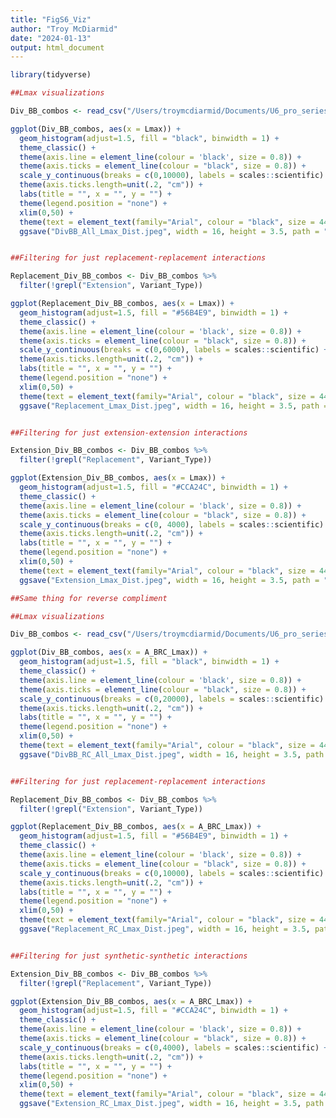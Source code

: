 ```yaml
---
title: "FigS6_Viz"
author: "Troy McDiarmid"
date: "2024-01-13"
output: html_document
---
```


```r
library(tidyverse)
```

```r
##Lmax visualizations

Div_BB_combos <- read_csv("/Users/troymcdiarmid/Documents/U6_pro_series/Figs/Pub_Figs/FigS6_Final_Figure_Datasets/240305_DivpegRNA_combos.csv")

ggplot(Div_BB_combos, aes(x = Lmax)) +
  geom_histogram(adjust=1.5, fill = "black", binwidth = 1) +  
  theme_classic() +
  theme(axis.line = element_line(colour = 'black', size = 0.8)) +
  theme(axis.ticks = element_line(colour = "black", size = 0.8)) +
  scale_y_continuous(breaks = c(0,10000), labels = scales::scientific) +
  theme(axis.ticks.length=unit(.2, "cm")) +
  labs(title = "", x = "", y = "") +
  theme(legend.position = "none") +
  xlim(0,50) +
  theme(text = element_text(family="Arial", colour = "black", size = 44)) 
  ggsave("DivBB_All_Lmax_Dist.jpeg", width = 16, height = 3.5, path = "/Users/troymcdiarmid/Documents/U6_pro_series/Figs/Pub_Figs/")


##Filtering for just replacement-replacement interactions

Replacement_Div_BB_combos <- Div_BB_combos %>% 
  filter(!grepl("Extension", Variant_Type)) 

ggplot(Replacement_Div_BB_combos, aes(x = Lmax)) +
  geom_histogram(adjust=1.5, fill = "#56B4E9", binwidth = 1) +  
  theme_classic() +
  theme(axis.line = element_line(colour = 'black', size = 0.8)) +
  theme(axis.ticks = element_line(colour = "black", size = 0.8)) +
  scale_y_continuous(breaks = c(0,6000), labels = scales::scientific) +
  theme(axis.ticks.length=unit(.2, "cm")) +
  labs(title = "", x = "", y = "") +
  theme(legend.position = "none") +
  xlim(0,50) +
  theme(text = element_text(family="Arial", colour = "black", size = 44)) 
  ggsave("Replacement_Lmax_Dist.jpeg", width = 16, height = 3.5, path = "/Users/troymcdiarmid/Documents/U6_pro_series/Figs/Pub_Figs/")


##Filtering for just extension-extension interactions

Extension_Div_BB_combos <- Div_BB_combos %>% 
  filter(!grepl("Replacement", Variant_Type))  

ggplot(Extension_Div_BB_combos, aes(x = Lmax)) +
  geom_histogram(adjust=1.5, fill = "#CCA24C", binwidth = 1) +  
  theme_classic() +
  theme(axis.line = element_line(colour = 'black', size = 0.8)) +
  theme(axis.ticks = element_line(colour = "black", size = 0.8)) +
  scale_y_continuous(breaks = c(0, 4000), labels = scales::scientific) +
  theme(axis.ticks.length=unit(.2, "cm")) +
  labs(title = "", x = "", y = "") +
  theme(legend.position = "none") +
  xlim(0,50) +
  theme(text = element_text(family="Arial", colour = "black", size = 44)) 
  ggsave("Extension_Lmax_Dist.jpeg", width = 16, height = 3.5, path = "/Users/troymcdiarmid/Documents/U6_pro_series/Figs/Pub_Figs/")


```



```r

##Same thing for reverse compliment

##Lmax visualizations

Div_BB_combos <- read_csv("/Users/troymcdiarmid/Documents/U6_pro_series/Figs/Pub_Figs/FigS6_Final_Figure_Datasets/240305_DivpegRNA_combos.csv")

ggplot(Div_BB_combos, aes(x = A_BRC_Lmax)) +
  geom_histogram(adjust=1.5, fill = "black", binwidth = 1) +  
  theme_classic() +
  theme(axis.line = element_line(colour = 'black', size = 0.8)) +
  theme(axis.ticks = element_line(colour = "black", size = 0.8)) +
  scale_y_continuous(breaks = c(0,20000), labels = scales::scientific) +
  theme(axis.ticks.length=unit(.2, "cm")) +
  labs(title = "", x = "", y = "") +
  theme(legend.position = "none") +
  xlim(0,50) +
  theme(text = element_text(family="Arial", colour = "black", size = 44)) 
  ggsave("DivBB_RC_All_Lmax_Dist.jpeg", width = 16, height = 3.5, path = "/Users/troymcdiarmid/Documents/U6_pro_series/Figs/Pub_Figs/")


##Filtering for just replacement-replacement interactions

Replacement_Div_BB_combos <- Div_BB_combos %>% 
  filter(!grepl("Extension", Variant_Type)) 

ggplot(Replacement_Div_BB_combos, aes(x = A_BRC_Lmax)) +
  geom_histogram(adjust=1.5, fill = "#56B4E9", binwidth = 1) +  
  theme_classic() +
  theme(axis.line = element_line(colour = 'black', size = 0.8)) +
  theme(axis.ticks = element_line(colour = "black", size = 0.8)) +
  scale_y_continuous(breaks = c(0,10000), labels = scales::scientific) +
  theme(axis.ticks.length=unit(.2, "cm")) +
  labs(title = "", x = "", y = "") +
  theme(legend.position = "none") +
  xlim(0,50) +
  theme(text = element_text(family="Arial", colour = "black", size = 44)) 
  ggsave("Replacement_RC_Lmax_Dist.jpeg", width = 16, height = 3.5, path = "/Users/troymcdiarmid/Documents/U6_pro_series/Figs/Pub_Figs/")


##Filtering for just synthetic-synthetic interactions

Extension_Div_BB_combos <- Div_BB_combos %>% 
  filter(!grepl("Replacement", Variant_Type))  

ggplot(Extension_Div_BB_combos, aes(x = A_BRC_Lmax)) +
  geom_histogram(adjust=1.5, fill = "#CCA24C", binwidth = 1) +  
  theme_classic() +
  theme(axis.line = element_line(colour = 'black', size = 0.8)) +
  theme(axis.ticks = element_line(colour = "black", size = 0.8)) +
  scale_y_continuous(breaks = c(0,4000), labels = scales::scientific) +
  theme(axis.ticks.length=unit(.2, "cm")) +
  labs(title = "", x = "", y = "") +
  theme(legend.position = "none") +
  xlim(0,50) +
  theme(text = element_text(family="Arial", colour = "black", size = 44)) 
  ggsave("Extension_RC_Lmax_Dist.jpeg", width = 16, height = 3.5, path = "/Users/troymcdiarmid/Documents/U6_pro_series/Figs/Pub_Figs/")


```







